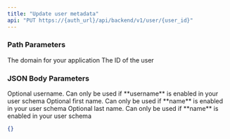 ```yaml
---
title: "Update user metadata"
api: "PUT https://{auth_url}/api/backend/v1/user/{user_id}"
---
```


### Path Parameters

<ParamField path="auth_url" type="string" required>
  The domain for your application
</ParamField>

<ParamField path="user_id" type="string" required>
  The ID of the user
</ParamField>

### JSON Body Parameters

<ParamField body="username">
  Optional username. Can only be used if **username** is enabled in your user
  schema
</ParamField>

<ParamField body="first_name">
  Optional first name. Can only be used if **name** is enabled in your user
  schema
</ParamField>

<ParamField body="last_name">
  Optional last name. Can only be used if **name** is enabled in your user
  schema
</ParamField>

<ResponseExample>

```json
{}
```

</ResponseExample>
